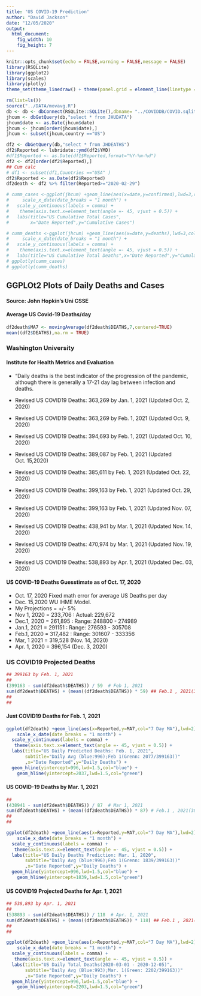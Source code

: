 ```yaml
---
title: 'US COVID-19 Prediction'
author: "David Jackson"
date: "12/05/2020"
output: 
  html_document: 
    fig_width: 10
    fig_height: 7
---
```


```r
knitr::opts_chunk$set(echo = FALSE,warning = FALSE,message = FALSE)
library(RSQLite)
library(ggplot2)
library(scales)
library(plotly)
theme_set(theme_linedraw() + theme(panel.grid = element_line(linetype = 'dashed')))
```

```r
rm(list=ls())
source("../DATA/movavg.R")
db <- db <- dbConnect(RSQLite::SQLite(),dbname= "../COVIDDB/COVID.sqlite3")
jhcum <- dbGetQuery(db,"select * from JHUDATA")
jhcum$date <- as.Date(jhcum$date)
jhcum <- jhcum[order(jhcum$date),]
jhcum <- subset(jhcum,country =="US")

```

```r
df2 <- dbGetQuery(db,"select * from JHDEATHS")
df2$Reported <- lubridate::ymd(df2$YMD)
#df1$Reported <- as.Date(df1$Reported,format="%Y-%m-%d")
df2 <- df2[order(df2$Reported),]
## Cum calc
# df1 <- subset(df1,Countries =="USA" )
df2$Reported <- as.Date(df2$Reported)
df2death <- df2 %>% filter(Reported>="2020-02-29") 

```

```r
# cumm_cases <-ggplot(jhcum) +geom_line(aes(x=date,y=confirmed),lwd=3,col="red") + 
#     scale_x_date(date_breaks = "1 month") +
#   scale_y_continuous(labels = comma) +
#    theme(axis.text.x=element_text(angle =- 45, vjust = 0.5)) +
#   labs(title="US Cumulative Total Cases",
#        x="Date Reported",y="Cumulative Cases") 
```
```r
# cumm_deaths <-ggplot(jhcum) +geom_line(aes(x=date,y=deaths),lwd=3,col="blue") + 
#     scale_x_date(date_breaks = "1 month") +
#   scale_y_continuous(labels = comma) +
#    theme(axis.text.x=element_text(angle =- 45, vjust = 0.5)) +
#   labs(title="US Cumulative Total Deaths",x="Date Reported",y="Cumulative Deaths")
# ggplotly(cumm_cases)
# ggplotly(cumm_deaths)
```

## GGPLOt2 Plots of Daily Deaths and Cases
#### Source: John Hopkin's Uni CSSE


#### Average US Covid-19 Deaths/day

```r
df2death$MA7 <- movingAverage(df2death$DEATHS,7,centered=TRUE)
mean((df2$DEATHS),na.rm = TRUE)
```

### Washington University
#### Institute for Health Metrics and Evaluation
* "Daily deaths is the best indicator of the progression of the pandemic, although there is generally a 17-21 day lag between infection and deaths.

* Revised US COVID19 Deaths: 363,269 by Jan. 1, 2021 (Updated Oct. 2, 2020)
* Revised US COVID19 Deaths: 363,269 by Feb. 1, 2021 (Updated Oct. 9, 2020)
* Revised US COVID19 Deaths: 394,693 by Feb. 1, 2021 (Updated Oct. 10, 2020)
* Revised US COVID19 Deaths: 389,087 by Feb. 1, 2021 (Updated Oct. 15,2020)
* Revised US COVID19 Deaths: 385,611 by Feb. 1, 2021 (Updated Oct. 22, 2020)
* Revised US COVID19 Deaths: 399,163 by Feb. 1, 2021 (Updated Oct. 29, 2020)
* Revised US COVID19 Deaths: 399,163 by Feb. 1, 2021 (Updated Nov. 07, 2020)
* Revised US COVID19 Deaths: 438,941 by Mar. 1, 2021 (Updated Nov. 14, 2020)
* Revised US COVID19 Deaths: 470,974 by Mar. 1, 2021 (Updated Nov. 19, 2020)
* Revised US COVID19 Deaths: 538,893 by Apr. 1, 2021 (Updated Dec. 03, 2020)


#### US COVID-19 Deaths  Guesstimate as of Oct. 17, 2020

* Oct. 17, 2020 Fixed math error for average US Deaths per day
* Dec. 15,2020 WU IHME Model.
* My Projections = +/- 5%
* Nov 1,  2020 = 233,706 : Actual: 229,672
* Dec.1,  2020 = 261,895 : Range: 248800 - 274989
* Jan.1,  2021 = 291151  : Range: 276593 - 305708
* Feb.1, 2020 = 317,482 : Range: 301607 - 333356
* Mar, 1 2021 = 319,528 (Nov. 14, 2020)
* Apr. 1, 2020 = 396,154 (Dec. 3, 2020)

### US COVID19 Projected Deaths


```r
## 399163 by Feb. 1, 2021
##
(399163 - sum(df2death$DEATHS)) / 59  # Feb 1, 2021
sum(df2death$DEATHS) + (mean((df2death$DEATHS)) * 59) ## Feb.1 , 2021(389087)
##
## 
```


#### Just COVID19 Deaths for Feb. 1, 2021


```r
ggplot(df2death) +geom_line(aes(x=Reported,y=MA7,col="7 Day MA"),lwd=2) + 
    scale_x_date(date_breaks = "1 month") +
  scale_y_continuous(labels = comma) +
   theme(axis.text.x=element_text(angle =- 45, vjust = 0.5)) +
  labs(title="US Daily Predicted Deaths: Feb. 1, 2021",
       subtitle="Daily Avg (blue:996);Feb 1(Grenn: 2077/399163))"
       ,x="Date Reported",y="Daily Deaths") +
  geom_hline(yintercept=996,lwd=1.5,col="blue") +
    geom_hline(yintercept=2037,lwd=1.5,col="green")

```

#### US COVID-19 Deaths by Mar. 1, 2021

```r
##
(438941 - sum(df2death$DEATHS)) / 87  # Mar 1, 2021
sum(df2death$DEATHS) + (mean((df2death$DEATHS)) * 87) # Feb.1 , 2021(389087)
##
## 
```
```r

ggplot(df2death) +geom_line(aes(x=Reported,y=MA7,col="7 Day MA"),lwd=2) + 
    scale_x_date(date_breaks = "1 month") +
  scale_y_continuous(labels = comma) +
   theme(axis.text.x=element_text(angle =- 45, vjust = 0.5)) +
  labs(title="US Daily Deaths Prediction: Mar. 1, 2020",
       subtitle="Daily Avg (blue:996);Feb 1(Grenn: 1839/399163))"
       ,x="Date Reported",y="Daily Deaths") +
  geom_hline(yintercept=996,lwd=1.5,col="blue") +
    geom_hline(yintercept=1839,lwd=1.5,col="green")

```

#### US COVID19 Projected Deaths for Apr. 1, 2021

```r
## 538,893 by Apr. 1, 2021
##
(538893 - sum(df2death$DEATHS)) / 118  # Apr. 1, 2021
sum(df2death$DEATHS) + (mean((df2death$DEATHS)) * 118) ## Feb.1 , 2021(389087)
##
## 
```
```r
ggplot(df2death) +geom_line(aes(x=Reported,y=MA7,col="7 Day MA"),lwd=2) + 
    scale_x_date(date_breaks = "1 month") +
  scale_y_continuous(labels = comma) +
   theme(axis.text.x=element_text(angle =- 45, vjust = 0.5)) +
  labs(title="US Daily Total Deaths(2020-03-01 - 2020-12-05)",
       subtitle="Daily Avg (Blue:993);Mar. 1(Green: 2202/399163))"
       ,x="Date Reported",y="Daily Deaths") +
  geom_hline(yintercept=996,lwd=1.5,col="blue") +
    geom_hline(yintercept=2203,lwd=1.5,col="green")

```


